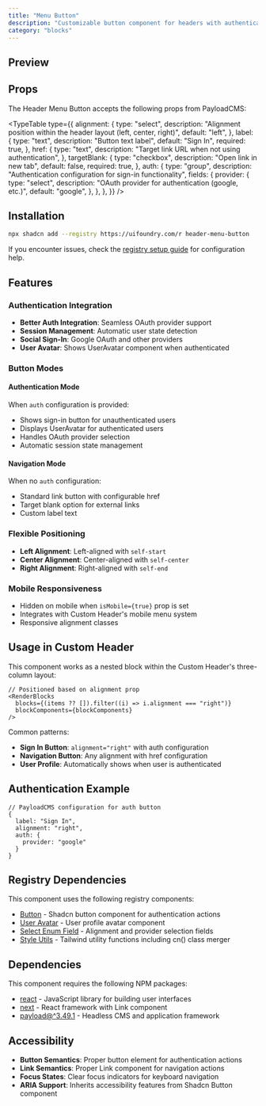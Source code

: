 ```yaml
---
title: "Menu Button"
description: "Customizable button component for headers with authentication and navigation support"
category: "blocks"
---
```


## Preview

<HeaderMenuButtonBlock />

## Props

The Header Menu Button accepts the following props from PayloadCMS:

<TypeTable
  type={{
    alignment: {
      type: "select",
      description:
        "Alignment position within the header layout (left, center, right)",
      default: "left",
    },
    label: {
      type: "text",
      description: "Button text label",
      default: "Sign In",
      required: true,
    },
    href: {
      type: "text",
      description: "Target link URL when not using authentication",
    },
    targetBlank: {
      type: "checkbox",
      description: "Open link in new tab",
      default: false,
      required: true,
    },
    auth: {
      type: "group",
      description: "Authentication configuration for sign-in functionality",
      fields: {
        provider: {
          type: "select",
          description: "OAuth provider for authentication (google, etc.)",
          default: "google",
        },
      },
    },
  }}
/>

## Installation

```bash
npx shadcn add --registry https://uifoundry.com/r header-menu-button
```

If you encounter issues, check the [registry setup guide](/docs/registry-setup) for configuration help.

## Features

### Authentication Integration

- **Better Auth Integration**: Seamless OAuth provider support
- **Session Management**: Automatic user state detection
- **Social Sign-In**: Google OAuth and other providers
- **User Avatar**: Shows UserAvatar component when authenticated

### Button Modes

#### Authentication Mode

When `auth` configuration is provided:

- Shows sign-in button for unauthenticated users
- Displays UserAvatar for authenticated users
- Handles OAuth provider selection
- Automatic session state management

#### Navigation Mode

When no `auth` configuration:

- Standard link button with configurable href
- Target blank option for external links
- Custom label text

### Flexible Positioning

- **Left Alignment**: Left-aligned with `self-start`
- **Center Alignment**: Center-aligned with `self-center`
- **Right Alignment**: Right-aligned with `self-end`

### Mobile Responsiveness

- Hidden on mobile when `isMobile={true}` prop is set
- Integrates with Custom Header's mobile menu system
- Responsive alignment classes

## Usage in Custom Header

This component works as a nested block within the Custom Header's three-column layout:

```tsx
// Positioned based on alignment prop
<RenderBlocks
  blocks={(items ?? []).filter((i) => i.alignment === "right")}
  blockComponents={blockComponents}
/>
```

Common patterns:

- **Sign In Button**: `alignment="right"` with auth configuration
- **Navigation Button**: Any alignment with href configuration
- **User Profile**: Automatically shows when user is authenticated

## Authentication Example

```tsx
// PayloadCMS configuration for auth button
{
  label: "Sign In",
  alignment: "right",
  auth: {
    provider: "google"
  }
}
```

## Registry Dependencies

This component uses the following registry components:

- [Button](/docs/ui/button) - Shadcn button component for authentication actions
- [User Avatar](/docs/ui/user-avatar) - User profile avatar component
- [Select Enum Field](/docs/fields/select-enum-field) - Alignment and provider selection fields
- [Style Utils](/docs/lib/style-utils) - Tailwind utility functions including cn() class merger

## Dependencies

This component requires the following NPM packages:

- [react](https://github.com/facebook/react) - JavaScript library for building user interfaces
- [next](https://github.com/vercel/next.js) - React framework with Link component
- [payload@^3.49.1](https://github.com/payloadcms/payload) - Headless CMS and application framework

## Accessibility

- **Button Semantics**: Proper button element for authentication actions
- **Link Semantics**: Proper Link component for navigation actions
- **Focus States**: Clear focus indicators for keyboard navigation
- **ARIA Support**: Inherits accessibility features from Shadcn Button component
